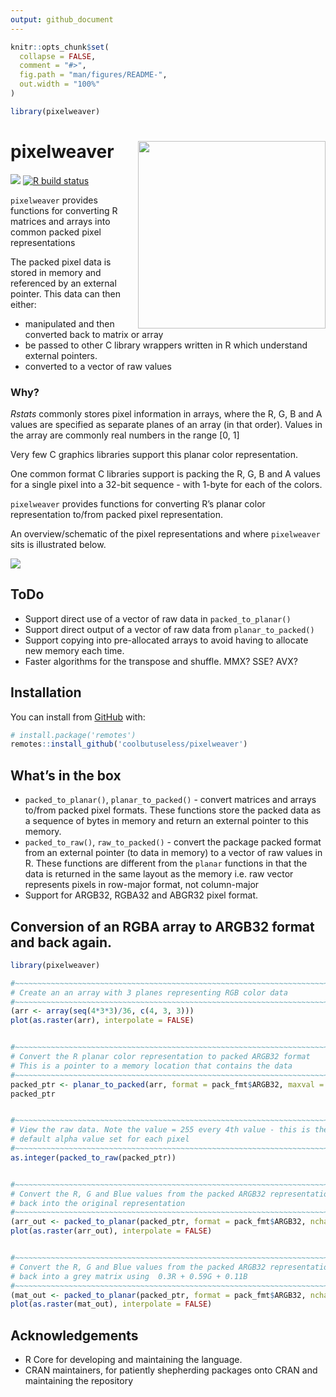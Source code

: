 ```yaml
---
output: github_document
---
```


<!-- README.md is generated from README.Rmd. Please edit that file -->

```r
knitr::opts_chunk$set(
  collapse = FALSE,
  comment = "#>",
  fig.path = "man/figures/README-",
  out.width = "100%"
)

library(pixelweaver)
```

# pixelweaver  <img src="man/figures/logo-hex.png" align="right" width="300" />

<!-- badges: start -->
![](https://img.shields.io/badge/cool-useless-green.svg)
[![R build status](https://github.com/coolbutuseless/pixelweaver/workflows/R-CMD-check/badge.svg)](https://github.com/coolbutuseless/pixelweaver/actions)
<!-- badges: end -->

`pixelweaver` provides functions for converting R matrices and arrays into
common packed pixel representations

The packed pixel data is stored in memory and referenced by an external pointer.  This
data can then either:

* manipulated and then converted back to matrix or array 
* be passed to other C library wrappers written in R which understand external pointers.
* converted to a vector of raw values 


### Why?

*Rstats* commonly stores pixel information in arrays, where the R, G, B and A values
are specified as separate planes of an array (in that order).  Values in the 
array are commonly real numbers in the range [0, 1]

Very few C graphics libraries support this planar color representation. 

One common format C libraries support is packing the R, G, B and A values for a single
pixel into a 32-bit sequence - with 1-byte for each of the colors.

`pixelweaver` provides functions for converting R's planar color representation to/from
 packed pixel representation.

An overview/schematic of the pixel representations and where `pixelweaver` sits is 
illustrated below.


![](man/figures/array-representation.png)

## ToDo

* Support direct use of a vector of raw data in `packed_to_planar()`
* Support direct output of a vector of raw data from `planar_to_packed()`
* Support copying into pre-allocated arrays to avoid having to allocate new
  memory each time.
* Faster algorithms for the transpose and shuffle.  MMX? SSE? AVX?


## Installation

You can install from [GitHub](https://github.com/coolbutuseless/pixelweaver) with:

``` r
# install.package('remotes')
remotes::install_github('coolbutuseless/pixelweaver')
```

## What's in the box

* `packed_to_planar()`, `planar_to_packed()` - convert matrices and arrays to/from
  packed pixel formats.  These functions store the packed data as a sequence of
  bytes in memory and return an external pointer to this memory.
* `packed_to_raw()`, `raw_to_packed()` - convert the package packed format from 
  an external pointer (to data in memory) to a vector of raw values in R.  These 
  functions are different from the `planar` functions in that the data is
  returned in the same layout as the memory i.e. raw vector represents pixels
  in row-major format, not column-major
* Support for ARGB32, RGBA32 and ABGR32 pixel format. 

## Conversion of an RGBA array to ARGB32 format and back again.

```r
library(pixelweaver)

#~~~~~~~~~~~~~~~~~~~~~~~~~~~~~~~~~~~~~~~~~~~~~~~~~~~~~~~~~~~~~~~~~~~~~~~~~~~~~
# Create an an array with 3 planes representing RGB color data
#~~~~~~~~~~~~~~~~~~~~~~~~~~~~~~~~~~~~~~~~~~~~~~~~~~~~~~~~~~~~~~~~~~~~~~~~~~~~~
(arr <- array(seq(4*3*3)/36, c(4, 3, 3)))
plot(as.raster(arr), interpolate = FALSE)


#~~~~~~~~~~~~~~~~~~~~~~~~~~~~~~~~~~~~~~~~~~~~~~~~~~~~~~~~~~~~~~~~~~~~~~~~~~~~~
# Convert the R planar color representation to packed ARGB32 format 
# This is a pointer to a memory location that contains the data
#~~~~~~~~~~~~~~~~~~~~~~~~~~~~~~~~~~~~~~~~~~~~~~~~~~~~~~~~~~~~~~~~~~~~~~~~~~~~~
packed_ptr <- planar_to_packed(arr, format = pack_fmt$ARGB32, maxval = 1)
packed_ptr


#~~~~~~~~~~~~~~~~~~~~~~~~~~~~~~~~~~~~~~~~~~~~~~~~~~~~~~~~~~~~~~~~~~~~~~~~~~~~~
# View the raw data. Note the value = 255 every 4th value - this is the 
# default alpha value set for each pixel
#~~~~~~~~~~~~~~~~~~~~~~~~~~~~~~~~~~~~~~~~~~~~~~~~~~~~~~~~~~~~~~~~~~~~~~~~~~~~~
as.integer(packed_to_raw(packed_ptr))


#~~~~~~~~~~~~~~~~~~~~~~~~~~~~~~~~~~~~~~~~~~~~~~~~~~~~~~~~~~~~~~~~~~~~~~~~~~~~~
# Convert the R, G and Blue values from the packed ARGB32 representation 
# back into the original representation
#~~~~~~~~~~~~~~~~~~~~~~~~~~~~~~~~~~~~~~~~~~~~~~~~~~~~~~~~~~~~~~~~~~~~~~~~~~~~~
(arr_out <- packed_to_planar(packed_ptr, format = pack_fmt$ARGB32, nchannel = 3))
plot(as.raster(arr_out), interpolate = FALSE)


#~~~~~~~~~~~~~~~~~~~~~~~~~~~~~~~~~~~~~~~~~~~~~~~~~~~~~~~~~~~~~~~~~~~~~~~~~~~~~
# Convert the R, G and Blue values from the packed ARGB32 representation 
# back into a grey matrix using  0.3R + 0.59G + 0.11B
#~~~~~~~~~~~~~~~~~~~~~~~~~~~~~~~~~~~~~~~~~~~~~~~~~~~~~~~~~~~~~~~~~~~~~~~~~~~~~
(mat_out <- packed_to_planar(packed_ptr, format = pack_fmt$ARGB32, nchannel = 1))
plot(as.raster(mat_out), interpolate = FALSE)
```



## Acknowledgements

* R Core for developing and maintaining the language.
* CRAN maintainers, for patiently shepherding packages onto CRAN and maintaining
  the repository
